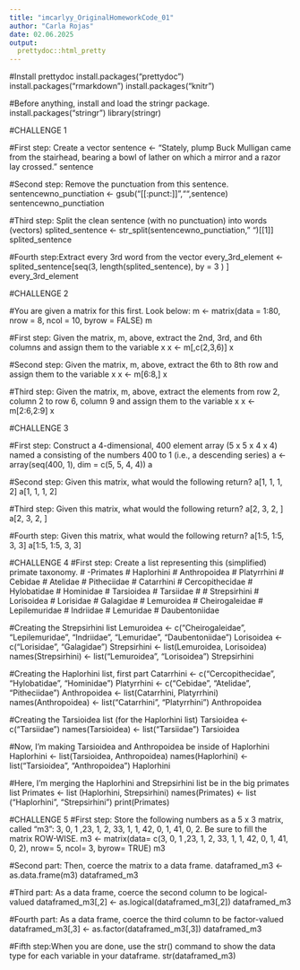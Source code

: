 ```yaml
---
title: "imcarlyy_OriginalHomeworkCode_01"
author: "Carla Rojas"
date: 02.06.2025
output: 
  prettydoc::html_pretty 
---
```


#Install prettydoc
install.packages("prettydoc")
install.packages("rmarkdown")
install.packages("knitr")

#Before anything, install and load the stringr package.
install.packages("stringr")
library(stringr)


#CHALLENGE 1

#First step: Create a vector
sentence <- "Stately, plump Buck Mulligan came from the stairhead, bearing a bowl of lather on which a mirror and a razor lay crossed."
sentence

#Second step: Remove the punctuation from this sentence.
sentencewno_punctiation <- gsub("[[:punct:]]","",sentence)
sentencewno_punctiation

#Third step: Split the clean sentence (with no punctuation) into words (vectors)
splited_sentence <- str_split(sentencewno_punctiation," ")[[1]]
splited_sentence

#Fourth step:Extract every 3rd word from the vector
every_3rd_element <- splited_sentence[seq(3, length(splited_sentence), by = 3 ) ]
every_3rd_element

#CHALLENGE 2

#You are given a matrix for this first. Look below:
m <- matrix(data = 1:80, nrow = 8, ncol = 10, byrow = FALSE)
m

#First step: Given the matrix, m, above, extract the 2nd, 3rd, and 6th columns and assign them to the variable x
x <- m[,c(2,3,6)]
x

#Second step: Given the matrix, m, above, extract the 6th to 8th row and assign them to the variable x
x <- m[6:8,]
x

#Third step: Given the matrix, m, above, extract the elements from row 2, column 2 to row 6, column 9 and assign them to the variable x
x <- m[2:6,2:9]
x

#CHALLENGE 3

#First step: Construct a 4-dimensional, 400 element array (5 x 5 x 4 x 4) named a consisting of the numbers 400 to 1 (i.e., a descending series)
a <- array(seq(400, 1), dim = c(5, 5, 4, 4))
a

#Second step: Given this matrix, what would the following return? a[1, 1, 1, 2]
a[1, 1, 1, 2] 

#Third step: Given this matrix, what would the following return? a[2, 3, 2, ]
a[2, 3, 2, ]

#Fourth step: Given this matrix, what would the following return? a[1:5, 1:5, 3, 3]
a[1:5, 1:5, 3, 3]

#CHALLENGE 4
#First step: Create a list representing this (simplified) primate taxonomy. 
# -Primates
#   Haplorhini
#     Anthropoidea
#       Platyrrhini
#         Cebidae
#         Atelidae
#         Pitheciidae
#       Catarrhini
#         Cercopithecidae
#         Hylobatidae
#         Hominidae
#     Tarsioidea
#       Tarsiidae
#
#   Strepsirhini
#     Lorisoidea
#       Lorisidae
#       Galagidae
#     Lemuroidea
#       Cheirogaleidae
#       Lepilemuridae
#       Indriidae
#       Lemuridae
#       Daubentoniidae

#Creating the Strepsirhini list
Lemuroidea <- c("Cheirogaleidae", "Lepilemuridae", "Indriidae", "Lemuridae", "Daubentoniidae")
Lorisoidea <- c("Lorisidae", "Galagidae")
Strepsirhini <- list(Lemuroidea, Lorisoidea)
names(Strepsirhini) <- list("Lemuroidea", "Lorisoidea")
Strepsirhini


#Creating the Haplorhini list, first part
Catarrhini <- c("Cercopithecidae", "Hylobatidae", "Hominidae")
Platyrrhini <- c("Cebidae", "Atelidae", "Pitheciidae")
Anthropoidea <- list(Catarrhini, Platyrrhini)
names(Anthropoidea) <- list("Catarrhini", "Platyrrhini")
Anthropoidea


#Creating the Tarsioidea list (for the Haplorhini list)
Tarsioidea <- c("Tarsiidae")
names(Tarsioidea) <- list("Tarsiidae")
Tarsioidea


#Now, I'm making Tarsioidea and Anthropoidea be inside of Haplorhini
Haplorhini <- list(Tarsioidea, Anthropoidea)
names(Haplorhini) <- list("Tarsioidea", "Anthropoidea")
Haplorhini


#Here, I'm merging the Haplorhini and Strepsirhini list be in the big primates list
Primates <- list (Haplorhini, Strepsirhini)
names(Primates) <- list ("Haplorhini", "Strepsirhini")
print(Primates)


#CHALLENGE 5
#First step: Store the following numbers as a 5 x 3 matrix, called “m3”: 3, 0, 1 ,23, 1, 2, 33, 1, 1, 42, 0, 1, 41, 0, 2. Be sure to fill the matrix ROW-WISE.
m3 <- matrix(data= c(3, 0, 1 ,23, 1, 2, 33, 1, 1, 42, 0, 1, 41, 0, 2), nrow= 5, ncol= 3, byrow= TRUE)
m3

#Second part: Then, coerce the matrix to a data frame.
dataframed_m3 <-as.data.frame(m3)
dataframed_m3

#Third part: As a data frame, coerce the second column to be logical-valued
dataframed_m3[,2] <- as.logical(dataframed_m3[,2])
dataframed_m3

#Fourth part: As a data frame, coerce the third column to be factor-valued
dataframed_m3[,3] <- as.factor(dataframed_m3[,3])
dataframed_m3

#Fifth step:When you are done, use the str() command to show the data type for each variable in your dataframe.
str(dataframed_m3)